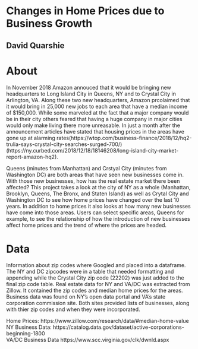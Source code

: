 # Changes in Home Prices due to Business Growth
## David Quarshie

# About
In November 2018 Amazon annouced that it would be bringing new headquarters to Long Island City in Queens, NY and to Crystal City in Arlington, VA. Along these two new headquarters, Amazon prcolaimed that it would bring in 25,000 new jobs to each area that have a median income of $150,000. While some marveled at the fact that a major company would be in their city others feared that having a huge company in major cities would only make living there more unreasable. In just a month after the announcement articles have stated that housing prices in the areas have gone up at alarming rates(https://wtop.com/business-finance/2018/12/hq2-trulia-says-crystal-city-searches-surged-700/) (https://ny.curbed.com/2018/12/18/18146208/long-island-city-market-report-amazon-hq2). 

Queens (minutes from Manhattan) and Crstyal City (minutes from Washington DC) are both areas that have seen new businesses come in. With those new businesses, how has the real estate market there been affected? This project takes a look at the city of NY as a whole (Manhattan, Brooklyn, Queens, The Bronx, and Staten Island) as well as Crytal City and Washington DC to see how home prices have changed over the last 10 years. In addition to home prices it also looks at how many new businesses have come into those areas. Users can select specific areas, Queens for example, to see the relationship of how the introduction of new businesses affect home prices and the trend of where the prices are headed.

# Data  
Information about zip codes where Googled and placed into a dataframe. The NY and DC zipcodes were in a table that needed formatting and appending while the Crystal City zip code (22202) was just added to the final zip code table. Real estate data for NY and VA/DC was extracted from Zillow. It contained the zip codes and median home prices for the areas. Business data was found on NY's open data portal and VA's state corporation commission site. Both sites provided lists of businesses, along with thier zip codes and when they were incorporated.


Home Prices: https://www.zillow.com/research/data/#median-home-value  
NY Business Data: https://catalog.data.gov/dataset/active-corporations-beginning-1800  
VA/DC Business Data https://www.scc.virginia.gov/clk/dwnld.aspx  

